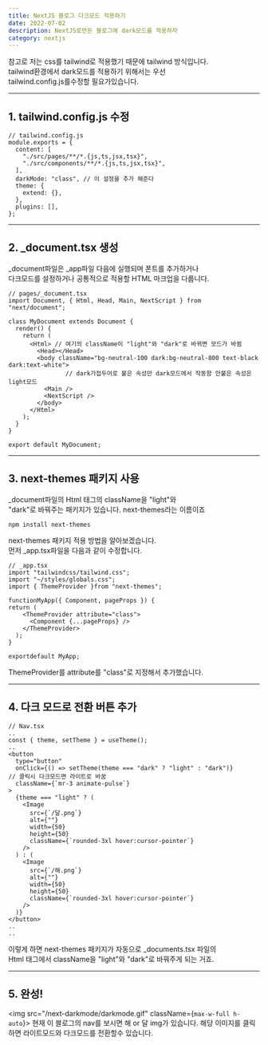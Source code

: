 ---
title: NextJS 블로그 다크모드 적용하기
date: 2022-07-02
description: NextJS로만든 블로그에 dark모드를 적용하자
category: nextjs
---

참고로 저는 css를 tailwind로 적용했기 때문에 tailwind 방식입니다.  
tailwind환경에서 dark모드를 적용하기 위해서는 우선  
tailwind.config.js를수정할 필요가있습니다.

---

<h2 className={`dark:text-white`}>1. tailwind.config.js 수정</h2>

```
// tailwind.config.js
module.exports = {
  content: [
    "./src/pages/**/*.{js,ts,jsx,tsx}",
    "./src/components/**/*.{js,ts,jsx,tsx}",
  ],
  darkMode: "class", // 이 설정을 추가 해준다
  theme: {
    extend: {},
  },
  plugins: [],
};
```

---

<h2 className={`dark:text-white`}>2. _document.tsx 생성</h2>

\_document파일은 \_app파일 다음에 실행되며 폰트를 추가하거나  
다크모드를 설정하거나 공통적으로 적용할 HTML 마크업을 다룹니다.

```
// pages/_document.tsx
import Document, { Html, Head, Main, NextScript } from "next/document";

class MyDocument extends Document {
  render() {
    return (
      <Html> // 여기의 className이 "light"와 "dark"로 바뀌면 모드가 바뀜
        <Head></Head>
        <body className="bg-neutral-100 dark:bg-neutral-800 text-black  dark:text-white">
				// dark가접두어로 붙은 속성만 dark모드에서 작동함 안붙은 속성은 light모드
          <Main />
          <NextScript />
        </body>
      </Html>
    );
  }
}

export default MyDocument;
```

---

<h2 className={`dark:text-white`}>3. next-themes 패키지 사용</h2>

\_document파일의 Html 태그의 className을 "light"와  
"dark"로 바꿔주는 패키지가 있습니다. next-themes라는 이름이죠

```
npm install next-themes
```

next-themes 패키지 적용 방법을 알아보겠습니다.  
먼저 \_app.tsx파일을 다음과 같이 수정합니다.

```
// _app.tsx
import "tailwindcss/tailwind.css";
import "~/styles/globals.css";
import { ThemeProvider }from "next-themes";

functionMyApp({ Component, pageProps }) {
return (
    <ThemeProvider attribute="class">
      <Component {...pageProps} />
    </ThemeProvider>
  );
}

exportdefault MyApp;
```

ThemeProvider를 attribute를 "class"로 지정해서 추가했습니다.

---

<h2 className={`dark:text-white`}>4. 다크 모드로 전환 버튼 추가</h2>

```
// Nav.tsx
..
const { theme, setTheme } = useTheme();
..
<button
  type="button"
  onClick={() => setTheme(theme === "dark" ? "light" : "dark")}
// 클릭시 다크모드면 라이트로 바꿈
  className={`mr-3 animate-pulse`}
>
  {theme === "light" ? (
    <Image
      src={`/달.png`}
      alt={""}
      width={50}
      height={50}
      className={`rounded-3xl hover:cursor-pointer`}
    />
  ) : (
    <Image
      src={`/해.png`}
      alt={""}
      width={50}
      height={50}
      className={`rounded-3xl hover:cursor-pointer`}
    />
  )}
</button>
..
..
```

이렇게 하면 next-themes 패키지가 자동으로 \_documents.tsx 파일의  
Html 태그에서 className을 "light"와 "dark"로 바꿔주게 되는 거죠.

---

<h2 className={`dark:text-white`}>5. 완성!</h2>

<img src="/next-darkmode/darkmode.gif" className={`max-w-full h-auto`}></img>
현재 이 블로그의 nav를 보시면 해 or 달 img가 있습니다. 해당 이미지를 클릭하면
라이트모드와 다크모드를 전환할수 있습니다.
